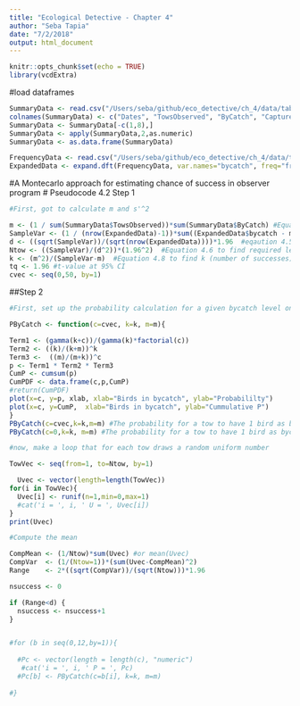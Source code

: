 ```yaml
---
title: "Ecological Detective - Chapter 4"
author: "Seba Tapia"
date: "7/2/2018"
output: html_document
---
```



```r
knitr::opts_chunk$set(echo = TRUE)
library(vcdExtra)
```

#load dataframes
```r
SummaryData <- read.csv("/Users/seba/github/eco_detective/ch_4/data/table_4_2.csv")
colnames(SummaryData) <- c("Dates", "TowsObserved", "ByCatch", "Capture rate (birds/tow)")
SummaryData <- SummaryData[-c(1,8),]
SummaryData <- apply(SummaryData,2,as.numeric)
SummaryData <- as.data.frame(SummaryData)

FrequencyData <- read.csv("/Users/seba/github/eco_detective/ch_4/data/table_4_3.csv")
ExpandedData <- expand.dft(FrequencyData, var.names="bycatch", freq="frequency")
```

#A Montecarlo approach for estimating chance of success in observer program
# Pseudocode 4.2 Step 1
```r
#First, got to calculate m and s'^2

m <- (1 / sum(SummaryData$TowsObserved))*sum(SummaryData$ByCatch) #Equation 4.1
SampleVar <- (1 / (nrow(ExpandedData)-1))*sum((ExpandedData$bycatch - m)^2) #Equation 4.2
d <- ((sqrt(SampleVar))/(sqrt(nrow(ExpandedData))))*1.96  #eqaution 4.5 to find tolerable error of mean
Ntow <- ((SampleVar)/(d^2))*(1.96^2)  #Equation 4.6 to find required level of observer coverage
k <- (m^2)/(SampleVar-m)  #Equation 4.8 to find k (number of successes)
tq <- 1.96 #t-value at 95% CI
cvec <- seq(0,50, by=1)
```

##Step 2
```r
#First, set up the probability calculation for a given bycatch level on the ith tow, then calculate cumulative probability for up to a level of bycatch

PByCatch <- function(c=cvec, k=k, m=m){

Term1 <- (gamma(k+c))/(gamma(k)*factorial(c))
Term2 <- ((k)/(k+m))^k
Term3 <-  ((m)/(m+k))^c
p <- Term1 * Term2 * Term3
CumP <- cumsum(p)
CumPDF <- data.frame(c,p,CumP)
#return(CumPDF)
plot(x=c, y=p, xlab, xlab="Birds in bycatch", ylab="Probabililty")
plot(x=c, y=CumP,  xlab="Birds in bycatch", ylab="Cummulative P")
}
PByCatch(c=cvec,k=k,m=m) #The probability for a tow to have 1 bird as bycatch is 0.04
PByCatch(c=0,k=k, m=m) #The probability for a tow to have 1 bird as bycatch is 0.91

#now, make a loop that for each tow draws a random uniform number

TowVec <- seq(from=1, to=Ntow, by=1)

  Uvec <- vector(length=length(TowVec))
for(i in TowVec){
  Uvec[i] <- runif(n=1,min=0,max=1)
  #cat('i = ', i, ' U = ', Uvec[i])
}
print(Uvec)

#Compute the mean

CompMean <- (1/Ntow)*sum(Uvec) #or mean(Uvec)
CompVar  <- (1/(Ntow=1))*(sum(Uvec-CompMean)^2)
Range    <- 2*((sqrt(CompVar))/(sqrt(Ntow)))*1.96

nsuccess <- 0

if (Range<d) {
  nsuccess <- nsuccess+1
}


#for (b in seq(0,12,by=1)){
  
  #Pc <- vector(length = length(c), "numeric")
   #cat('i = ', i, ' P = ', Pc)
  #Pc[b] <- PByCatch(c=b[i], k=k, m=m)
  
#}
  

```